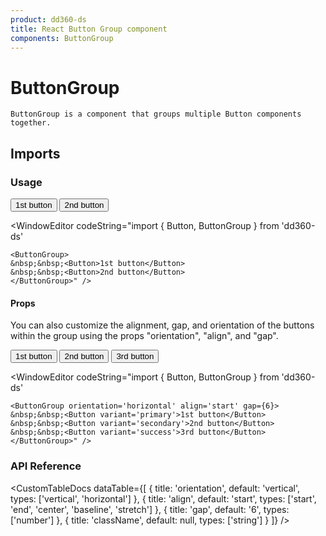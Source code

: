```yaml
---
product: dd360-ds
title: React Button Group component
components: ButtonGroup
---
```


# ButtonGroup

    ButtonGroup is a component that groups multiple Button components together.

## Imports

<WindowEditor codeString="import { ButtonGroup } from 'dd360-ds'" />
<WindowEditor codeString="import { ButtonGroup } from 'dd360-ds/Buttons'" />

### Usage

<ContainerComponentDoc className="gap-y-2">
    <ButtonGroup>
        <Button>1st button</Button>
        <Button>2nd button</Button>
    </ButtonGroup>
</ContainerComponentDoc>

<WindowEditor
    codeString="import { Button, ButtonGroup } from 'dd360-ds'

    <ButtonGroup>
    &nbsp;&nbsp;<Button>1st button</Button>
    &nbsp;&nbsp;<Button>2nd button</Button>
    </ButtonGroup>" />

#### Props

You can also customize the alignment, gap, and orientation of the buttons within the group using the props "orientation", "align", and "gap".

<ContainerComponentDoc className="gap-y-2">
    <ButtonGroup orientation="horizontal" align="start" gap={6}>
        <Button variant="primary">1st button</Button>
        <Button variant="secondary">2nd button</Button>
        <Button variant="success">3rd button</Button>
    </ButtonGroup>
</ContainerComponentDoc>

<WindowEditor
    codeString="import { Button, ButtonGroup } from 'dd360-ds'

    <ButtonGroup orientation='horizontal' align='start' gap={6}>
    &nbsp;&nbsp;<Button variant='primary'>1st button</Button>
    &nbsp;&nbsp;<Button variant='secondary'>2nd button</Button>
    &nbsp;&nbsp;<Button variant='success'>3rd button</Button>
    </ButtonGroup>" />

### API Reference

<CustomTableDocs
    dataTable={[
        { title: 'orientation', default: 'vertical', types: ['vertical', 'horizontal'] },
        { title: 'align', default: 'start', types: ['start', 'end', 'center', 'baseline', 'stretch'] },
        { title: 'gap', default: '6', types: ['number'] },
        { title: 'className', default: null, types: ['string'] }
    ]}
/>
